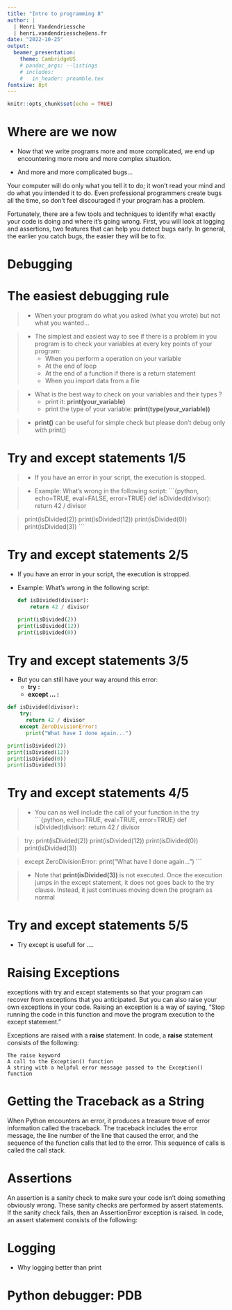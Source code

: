 ```yaml
---
title: "Intro to programming 8"
author: |
  | Henri Vandendriessche
  | henri.vandendriessche@ens.fr
date: "2022-10-25"
output:
  beamer_presentation:
    theme: CambridgeUS
    # pandoc_args: --listings
    # includes:
    #   in_header: preamble.tex
fontsize: 8pt
---
```


```r
knitr::opts_chunk$set(echo = TRUE)
```


Where are we now
========================================================

- Now that we write programs more and more complicated, we end up encountering more more and more complex situation.

- And more and more complicated bugs...

Your computer will do only what you tell it to do; it won’t read your mind and do what you intended it to do. Even professional programmers create bugs all the time, so don’t feel discouraged if your program has a problem.

Fortunately, there are a few tools and techniques to identify what exactly your code is doing and where it’s going wrong. First, you will look at logging and assertions, two features that can help you detect bugs early. In general, the earlier you catch bugs, the easier they will be to fix.



Debugging
========================================================


The easiest debugging rule
========================================================

> - When your program do what you asked (what you wrote) but not what you wanted...

> - The simplest and easiest way to see if there is a problem in you program is to check your variables at every key points of your program:
>   + When you perform a operation on your variable
>   + At the end of loop
>   + At the end of a function if there is a return statement
>   + When you import data from a file 

> - What is the best way to check on your variables and their types ?
>   + print it: **print(your_variable)**
>   + print the type of your variable: **print(type(your_variable))**

> - **print()** can be useful for simple check but please don't debug only with print()


Try and except statements 1/5
========================================================

> - If you have an error in your script, the execution is stopped.

> - Example: What's wrong in the following script:
>   ```{python, echo=TRUE, eval=FALSE, error=TRUE}
>   def isDivided(divisor):
>       return 42 / divisor

>   print(isDivided(2))
>   print(isDivided(12))
>   print(isDivided(0))
>   print(isDivided(3))
>   ```

Try and except statements 2/5
========================================================

- If you have an error in your script, the execution is stropped.

- Example: What's wrong in the following script:
  ```python
  def isDivided(divisor):
      return 42 / divisor

  print(isDivided(2))
  print(isDivided(12))
  print(isDivided(0))
  ```


Try and except statements 3/5
========================================================

- But you can still have your way around this error:
  + **try : **
  + **except ... : **

```python
def isDivided(divisor):
    try:
      return 42 / divisor
    except ZeroDivisionError:
      print("What have I done again...")

print(isDivided(2))
print(isDivided(12))
print(isDivided(0))
print(isDivided(3))
```


Try and except statements 4/5
========================================================

> - You can as well include the call of your function in the try
>   ```{python, echo=TRUE, eval=TRUE, error=TRUE}
>   def isDivided(divisor):
>     return 42 / divisor

>   try:
>     print(isDivided(2))
>     print(isDivided(12))
>     print(isDivided(0))
>     print(isDivided(3))

>   except ZeroDivisionError:
>     print("What have I done again...")
>   ```

> - Note that **print(isDivided(3))** is not executed. Once the execution jumps in the except statement, it does not goes back to the try clause. Instead, it just continues moving down the program as normal


Try and except statements 5/5
========================================================

- Try except is usefull for ....


Raising Exceptions
========================================================

exceptions with try and except statements so that your program can recover from exceptions that you anticipated. But you can also raise your own exceptions in your code. Raising an exception is a way of saying, “Stop running the code in this function and move the program execution to the except statement.”

Exceptions are raised with a **raise** statement. In code, a **raise** statement consists of the following:

    The raise keyword
    A call to the Exception() function
    A string with a helpful error message passed to the Exception() function



Getting the Traceback as a String
========================================================

When Python encounters an error, it produces a treasure trove of error information called the traceback. The traceback includes the error message, the line number of the line that caused the error, and the sequence of the function calls that led to the error. This sequence of calls is called the call stack.



Assertions
========================================================

An assertion is a sanity check to make sure your code isn’t doing something obviously wrong. These sanity checks are performed by assert statements. If the sanity check fails, then an AssertionError exception is raised. In code, an assert statement consists of the following:


Logging
========================================================

- Why logging better than print

Python debugger: PDB
========================================================
